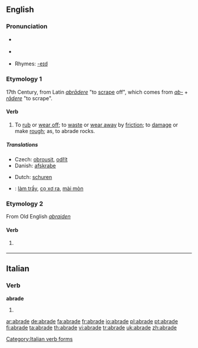 ==English==

===Pronunciation===
* {{a|RP}} {{IPA|/əˈbreɪd/}}
* {{a|US}} {{IPA|/əˈbrejd/}}
* Rhymes: [[Rhymes:English:-eɪd|-eɪd]]

===Etymology 1===
17th Century, from Latin ''[[abrādere]]'' "to [[scrape]] off", which comes from ''[[ab-]]'' + ''[[rādere]]'' "to scrape".

====Verb====
{{en-verb|abrad|ing}}

# {{transitive}} To [[rub off|rub]] or [[wear off]]; to [[waste]] or [[wear away]] by [[friction]]; to [[damage]] or make [[rough]]; as, to abrade rocks.

=====Translations=====
{{trans-top|(transitive) to rub or wear off; to waste or wear away by friction}}
* Czech: [[obrousit]], [[odřít]]
* Danish: [[afskrabe]]
{{trans-mid}}
* Dutch: [[schuren]]
{{trans-bottom}}

{{checktrans-top}}
* {{ttbc|Vietnamese}}: [[làm trầy]], [[cọ xơ ra]], [[mài mòn]]
{{checktrans-bottom}}

===Etymology 2===
From Old English ''[[abraiden]]''

====Verb====
{{en-verb|abrad|ing}}

# {{transitive}} {{obsolete spelling of|[[abraid]]}}

----

==Italian==

===Verb===
'''abrade'''

# {{form of|[[third-person|Third-person]] [[singular]] [[present tense]]|[[abradere#Italian|abradere]]|lang=Italian}}

[[Category:Italian verb forms]]

[[ar:abrade]]
[[de:abrade]]
[[fa:abrade]]
[[fr:abrade]]
[[io:abrade]]
[[pl:abrade]]
[[pt:abrade]]
[[fi:abrade]]
[[ta:abrade]]
[[th:abrade]]
[[vi:abrade]]
[[tr:abrade]]
[[uk:abrade]]
[[zh:abrade]]